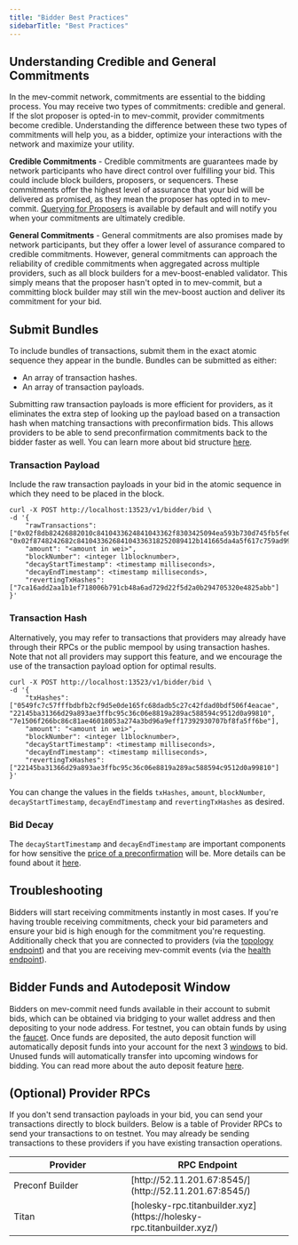 ```yaml
---
title: "Bidder Best Practices"
sidebarTitle: "Best Practices"
---
```


## Understanding Credible and General Commitments
In the mev-commit network, commitments are essential to the bidding process. You may receive two types of commitments: credible and general. If the slot proposer is opted-in to mev-commit, provider commitments become credible. Understanding the difference between these two types of commitments will help you, as a bidder, optimize your interactions with the network and maximize your utility.

**Credible Commitments** - Credible commitments are guarantees made by network participants who have direct control over fulfilling your bid. This could include block builders, proposers, or sequencers. These commitments offer the highest level of assurance that your bid will be delivered as promised, as they mean the proposer has opted in to mev-commit. [Querying for Proposers](/v0.6.3/get-started/bidders/bidder-node-commands#querying-for-proposers-api) is available by default and will notify you when your commitments are ultimately credible.

**General Commitments** - General commitments are also promises made by network participants, but they offer a lower level of assurance compared to credible commitments. However, general commitments can approach the reliability of credible commitments when aggregated across multiple providers, such as all block builders for a mev-boost-enabled validator. This simply means that the proposer hasn't opted in to mev-commit, but a committing block builder may still win the mev-boost auction and deliver its commitment for your bid.


## Submit Bundles
To include bundles of transactions, submit them in the exact atomic sequence they appear in the bundle. Bundles can be submitted as either:
* An array of transaction hashes.
* An array of transaction payloads.

Submitting raw transaction payloads is more efficient for providers, as it eliminates the extra step of looking up the payload based on a transaction hash when matching transactions with preconfirmation bids. This allows providers to be able to send preconfirmation commitments back to the bidder faster as well. You can learn more about bid structure [here](/v0.6.3/concepts/bids/bid-structure).

### Transaction Payload
Include the raw transaction payloads in your bid in the atomic sequence in which they need to be placed in the block.

```shell ❯_ example
curl -X POST http://localhost:13523/v1/bidder/bid \
-d '{
    "rawTransactions": ["0x02f8db82426882010c8410433624841043362f8303425094ea593b730d745fb5fe01b6d20e6603915252c6bf87016e03ce313800b864ce0b63ce0000000000000000000000000e94804eaa3c4c5355992086647f683f6f41ef1f000000000000000000000000000000000000000000000000000150e0786cc000000000000000000000000000000000000000000000000000000000000004e378c001a0ece6d13b20247abdc07d669c9186ee5a1ac9601db8c98a3323024ab299cb6662a01c20680efe4e0bb48a3a936b5ab27c741819f0ac567b12b34b230004b20b78a0", "0x02f8748242682c841043362684104336318252089412b141665da4a5f617c759ad996ef91ad806a9c0880de0b6b3a764000080c001a0806552ed846808580eb896994825f07e73de2f42e2d3554f228284ecfaa89d9ca046d58b62ba565982fb07a64b436dd7a6c210b2f59c4fb2aee2cdd150ccf8bfaa"],
    "amount": "<amount in wei>",
    "blockNumber": <integer l1blocknumber>,
    "decayStartTimestamp": <timestamp milliseconds>,
    "decayEndTimestamp": <timestamp milliseconds>,
    "revertingTxHashes": ["7ca16add2aa1b1ef718006b791cb48a6ad729d22f5d2a0b294705320e4825abb"]
}'
```
### Transaction Hash
Alternatively, you may refer to transactions that providers may already have through their RPCs or the public mempool by using transaction hashes. Note that not all providers may support this feature, and we encourage the use of the transaction payload option for optimal results.

```shell ❯_ example
curl -X POST http://localhost:13523/v1/bidder/bid \
-d '{
    "txHashes": ["0549fc7c57fffbdbfb2cf9d5e0de165fc68dadb5c27c42fdad0bdf506f4eacae", "22145ba31366d29a893ae3ffbc95c36c06e8819a289ac588594c9512d0a99810", "7e1506f266bc86c81ae46018053a274a3bd96a9eff17392930707bf8fa5ff6be"],
    "amount": "<amount in wei>",
    "blockNumber": <integer l1blocknumber>,
    "decayStartTimestamp": <timestamp milliseconds>,
    "decayEndTimestamp": <timestamp milliseconds>,
    "revertingTxHashes": ["22145ba31366d29a893ae3ffbc95c36c06e8819a289ac588594c9512d0a99810"]
}'
```  
You can change the values in the fields `txHashes`, `amount`, `blockNumber`, `decayStartTimestamp`, `decayEndTimestamp` and `revertingTxHashes` as desired.

### Bid Decay
The `decayStartTimestamp` and `decayEndTimestamp` are important components for how sensitive the [price of a preconfirmation](https://docs.primev.xyz/knowledge-base/how-to-price-a-bid) will be. More details can be found about it [here](/v0.6.3/concepts/bids/bid-structure#details-on-decay-parameters).

## Troubleshooting
Bidders will start receiving commitments instantly in most cases. If you're having trouble receiving commitments, check your bid parameters and ensure your bid is high enough for the commitment you're requesting. Additionally check that you are connected to providers (via the [topology endpoint](/v0.6.3/v0.6.3/get-started/bidders/bidder-node-commands#topology)) and that you are receiving mev-commit events (via the [health endpoint](/v0.6.3/v0.6.3/get-started/bidders/bidder-node-commands#health)).

## Bidder Funds and Autodeposit Window

Bidders on mev-commit need funds available in their account to submit bids, which can be obtained via bridging to your wallet address and then depositing to your node address. For testnet, you can obtain funds by using the [faucet](https://faucet.testnet.mev-commit.xyz/). Once funds are deposited, the auto deposit function will automatically deposit funds into your account for the next 3 [windows](/v0.6.3/concepts/bids/bidder-deposit) to bid. Unused funds will automatically transfer into upcoming windows for bidding. You can read more about the auto deposit feature [here](/v0.6.3/v0.6.3/get-started/bidders/bidder-node-commands#autodeposit-funds).

## (Optional) Provider RPCs

If you don't send transaction payloads in your bid, you can send your transactions directly to block builders. Below is a table of Provider RPCs to send your transactions to on testnet. You may already be sending transactions to these providers if you have existing transaction operations. 

<table>
  <thead>
    <tr>
      <th width="350">Provider</th>
      <th width="350">RPC Endpoint</th>
    </tr>
  </thead>
  <tbody>
    <tr>
      <td>Preconf Builder</td>
      <td>[http://52.11.201.67:8545/](http://52.11.201.67:8545/)</td>
    </tr>
    <tr>
      <td>Titan</td>
      <td>[holesky-rpc.titanbuilder.xyz](https://holesky-rpc.titanbuilder.xyz/)</td>
    </tr>
  </tbody>
</table>


